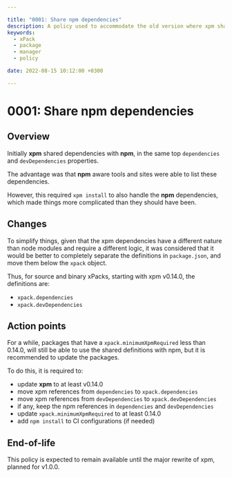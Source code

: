 ```yaml
---

title: "0001: Share npm dependencies"
description: A policy used to accommodate the old version where xpm shared dependencies with npm.
keywords:
  - xPack
  - package
  - manager
  - policy

date: 2022-08-15 10:12:00 +0300

---
```


# 0001: Share npm dependencies

## Overview

Initially **xpm** shared dependencies with **npm**, in the same top
`dependencies` and `devDependencies` properties.

The advantage was that **npm** aware tools and sites were able to list
these dependencies.

However, this required `xpm install` to also handle the **npm** dependencies,
which made things more complicated than they should have been.

## Changes

To simplify things, given that the xpm dependencies have a different
nature than node modules and require a different logic, it was considered
that it would be better to completely separate the definitions in
`package.json`, and move them below the `xpack` object.

Thus, for source and binary xPacks, starting with xpm v0.14.0,
the definitions are:

- `xpack.dependencies`
- `xpack.devDependencies`

## Action points

For a while, packages that have a `xpack.minimumXpmRequired` less than 0.14.0,
will still be able to use the shared definitions with npm,
but it is recommended to update the packages.

To do this, it is required to:

- update **xpm** to at least v0.14.0
- move xpm references from `dependencies` to `xpack.dependencies`
- move xpm references from `devDependencies` to `xpack.devDependencies`
- if any, keep the npm references in `dependencies` and `devDependencies`
- update `xpack.minimumXpmRequired` to at least 0.14.0
- add `npm install` to CI configurations (if needed)

## End-of-life

This policy is expected to remain available until the major rewrite of xpm,
planned for v1.0.0.
